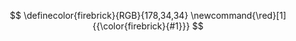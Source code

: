 $$ \definecolor{firebrick}{RGB}{178,34,34} \newcommand{\red}[1]{{\color{firebrick}{#1}}} $$
$$ \newcommand{\set}[1]{\{#1\}} $$
$$ \newcommand{\tuple}[1]{\langle#1\rangle} $$
$$\newcommand{\States}{{T}}$$
$$\newcommand{\state}{{t}}$$
$$\newcommand{\pow}[1]{{\mathcal{P}(#1)}}$$